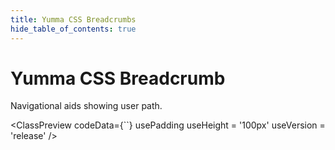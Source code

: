 ```yaml
---
title: Yumma CSS Breadcrumbs
hide_table_of_contents: true
---
```



# Yumma CSS Breadcrumb

Navigational aids showing user path.

<ClassPreview
  codeData={``}
  usePadding
  useHeight = '100px'
  useVersion = 'release'
/>